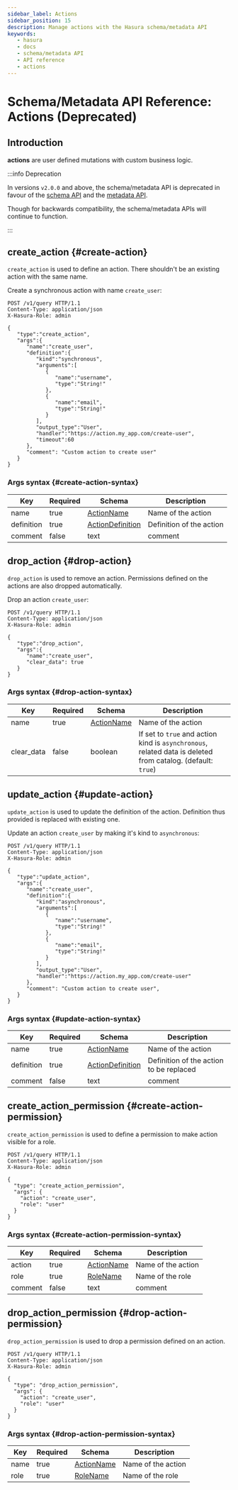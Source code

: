 ```yaml
---
sidebar_label: Actions
sidebar_position: 15
description: Manage actions with the Hasura schema/metadata API
keywords:
   - hasura
   - docs
   - schema/metadata API
   - API reference
   - actions
---
```


# Schema/Metadata API Reference: Actions (Deprecated)

## Introduction

**actions** are user defined mutations with custom business logic.

:::info Deprecation

In versions `v2.0.0` and above, the schema/metadata API is deprecated in
favour of the [schema API](/graphql/core/api-reference/schema-api/index.mdx) and the
[metadata API](/graphql/core/api-reference/metadata-api/index.mdx).

Though for backwards compatibility, the schema/metadata APIs will
continue to function.

:::

## create_action {#create-action}

`create_action` is used to define an action. There shouldn't be an
existing action with the same name.

Create a synchronous action with name `create_user`:

```http
POST /v1/query HTTP/1.1
Content-Type: application/json
X-Hasura-Role: admin

{
   "type":"create_action",
   "args":{
      "name":"create_user",
      "definition":{
         "kind":"synchronous",
         "arguments":[
            {
               "name":"username",
               "type":"String!"
            },
            {
               "name":"email",
               "type":"String!"
            }
         ],
         "output_type":"User",
         "handler":"https://action.my_app.com/create-user",
         "timeout":60
      },
      "comment": "Custom action to create user"
   }
}
```

### Args syntax {#create-action-syntax}

| Key        | Required | Schema                                                                                  | Description              |
|------------|----------|-----------------------------------------------------------------------------------------|--------------------------|
| name       | true     | [ActionName](/graphql/core/api-reference/syntax-defs.mdx#actionname)                    | Name of the action       |
| definition | true     | [ActionDefinition](/graphql/core/api-reference/syntax-defs.mdx#actiondefinition)        | Definition of the action |
| comment    | false    | text                                                                                    | comment                  |

## drop_action {#drop-action}

`drop_action` is used to remove an action. Permissions defined on the
actions are also dropped automatically.

Drop an action `create_user`:

```http
POST /v1/query HTTP/1.1
Content-Type: application/json
X-Hasura-Role: admin

{
   "type":"drop_action",
   "args":{
      "name":"create_user",
      "clear_data": true
   }
}
```

### Args syntax {#drop-action-syntax}

| Key        | Required | Schema                                                                | Description                                                                                                 |
|------------|----------|-----------------------------------------------------------------------|-------------------------------------------------------------------------------------------------------------|
| name       | true     | [ActionName](/graphql/core/api-reference/syntax-defs.mdx#actionname)  | Name of the action                                                                                          |
| clear_data | false    | boolean                                                               | If set to `true` and action kind is `asynchronous`, related data is deleted from catalog. (default: `true`) |

## update_action {#update-action}

`update_action` is used to update the definition of the action.
Definition thus provided is replaced with existing one.

Update an action `create_user` by making it's kind to `asynchronous`:

```http
POST /v1/query HTTP/1.1
Content-Type: application/json
X-Hasura-Role: admin

{
   "type":"update_action",
   "args":{
      "name":"create_user",
      "definition":{
         "kind":"asynchronous",
         "arguments":[
            {
               "name":"username",
               "type":"String!"
            },
            {
               "name":"email",
               "type":"String!"
            }
         ],
         "output_type":"User",
         "handler":"https://action.my_app.com/create-user"
      },
      "comment": "Custom action to create user",
   }
}
```

### Args syntax {#update-action-syntax}

| Key        | Required | Schema                                                                                  | Description                             |
|------------|----------|-----------------------------------------------------------------------------------------|-----------------------------------------|
| name       | true     | [ActionName](/graphql/core/api-reference/syntax-defs.mdx#actionname)                    | Name of the action                      |
| definition | true     | [ActionDefinition](/graphql/core/api-reference/syntax-defs.mdx#actiondefinition)        | Definition of the action to be replaced |
| comment    | false    | text                                                                                    | comment                                 |

## create_action_permission {#create-action-permission}

`create_action_permission` is used to define a permission to make action
visible for a role.

```http
POST /v1/query HTTP/1.1
Content-Type: application/json
X-Hasura-Role: admin

{
  "type": "create_action_permission",
  "args": {
    "action": "create_user",
    "role": "user"
  }
}
```

### Args syntax {#create-action-permission-syntax}

| Key     | Required | Schema                                                                | Description        |
|---------|----------|-----------------------------------------------------------------------|--------------------|
| action  | true     | [ActionName](/graphql/core/api-reference/syntax-defs.mdx#actionname)  | Name of the action |
| role    | true     | [RoleName](/graphql/core/api-reference/syntax-defs.mdx#rolename)      | Name of the role   |
| comment | false    | text                                                                  | comment            |

## drop_action_permission {#drop-action-permission}

`drop_action_permission` is used to drop a permission defined on an action.

```http
POST /v1/query HTTP/1.1
Content-Type: application/json
X-Hasura-Role: admin

{
  "type": "drop_action_permission",
  "args": {
    "action": "create_user",
    "role": "user"
  }
}
```

### Args syntax {#drop-action-permission-syntax}

| Key  | Required | Schema                                                               | Description        |
|------|----------|----------------------------------------------------------------------|--------------------|
| name | true     | [ActionName](/graphql/core/api-reference/syntax-defs.mdx#actionname) | Name of the action |
| role | true     | [RoleName](/graphql/core/api-reference/syntax-defs.mdx#rolename)     | Name of the role   |
